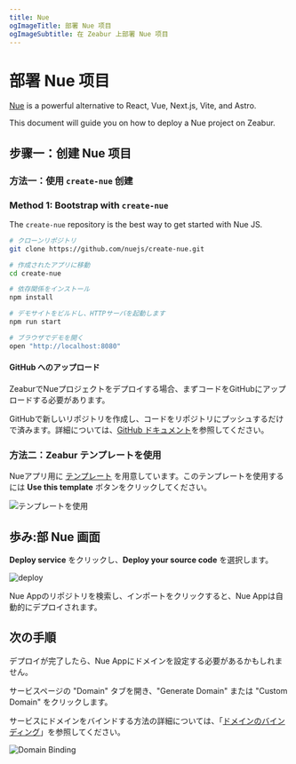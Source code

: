 ```yaml
---
title: Nue
ogImageTitle: 部署 Nue 项目
ogImageSubtitle: 在 Zeabur 上部署 Nue 项目
---
```


# 部署 Nue 项目

[Nue](https://nuejs.org/) is a powerful alternative to React, Vue, Next.js, Vite, and Astro.

This document will guide you on how to deploy a Nue project on Zeabur.

## 步骤一：创建 Nue 项目

### 方法一：使用 `create-nue` 创建

### Method 1: Bootstrap with `create-nue`

The `create-nue` repository is the best way to get started with Nue JS.

```bash
# クローンリポジトリ
git clone https://github.com/nuejs/create-nue.git

# 作成されたアプリに移動
cd create-nue

# 依存関係をインストール
npm install

# デモサイトをビルドし、HTTPサーバを起動します
npm run start

# ブラウザでデモを開く
open "http://localhost:8080"
```

#### GitHub へのアップロード

ZeaburでNueプロジェクトをデプロイする場合、まずコードをGitHubにアップロードする必要があります。

GitHubで新しいリポジトリを作成し、コードをリポジトリにプッシュするだけで済みます。詳細については、[GitHub ドキュメント](https://docs.github.com/en/github/importing-your-projects-to-github/adding-an-existing-project-to-github-using-the-command-line)を参照してください。

### 方法二：Zeabur テンプレートを使用

Nueアプリ用に [テンプレート](https://github.com/zeabur/nuejs-template) を用意しています。このテンプレートを使用するには **Use this template** ボタンをクリックしてください。

![テンプレートを使用](/guides/nodejs/nue/template.png)

## 歩み:部 Nue 画面

**Deploy service** をクリックし、**Deploy your source code** を選択します。

![deploy](/deploy/common/select-service.en-US.png)

Nue Appのリポジトリを検索し、インポートをクリックすると、Nue Appは自動的にデプロイされます。

## 次の手順

デプロイが完了したら、Nue Appにドメインを設定する必要があるかもしれません。

サービスページの "Domain" タブを開き、"Generate Domain" または "Custom Domain" をクリックします。

サービスにドメインをバインドする方法の詳細については、「[ドメインのバインディング](../deploy/domain-binding)」を参照してください。

![Domain Binding](/guides/nodejs/nue/domain.png)